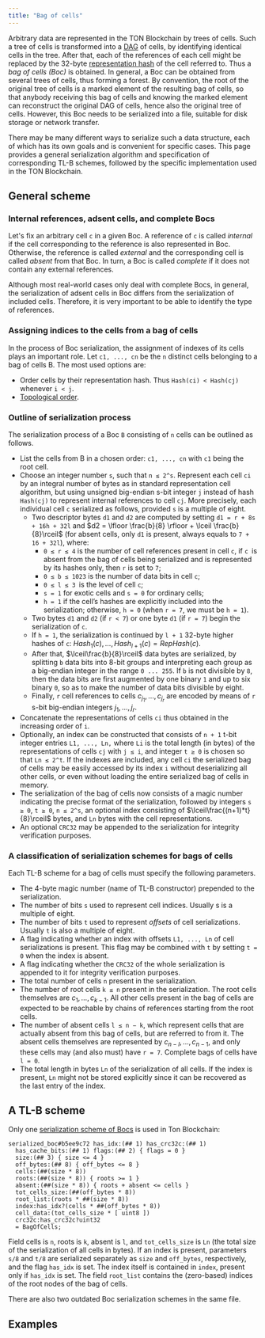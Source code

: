 ```yaml
---
title: "Bag of cells"
---
```


Arbitrary data are represented in the TON Blockchain by trees of cells. Such a tree of cells is transformed into a
[DAG](https://en.wikipedia.org/wiki/Directed_acyclic_graph) of cells, by identifying identical cells in the
tree. After that, each of the references of each cell might be replaced by the
32-byte [representation hash](/tvm/serialization/cells) of the cell referred to. Thus a _bag of cells (Boc)_ is obtained.
In general, a Boc can be obtained from several trees of cells, thus forming a forest. By convention, the root of the original tree of 
cells is a marked element of the resulting bag of cells, so that anybody receiving this bag of cells and knowing
the marked element can reconstruct the original DAG of cells, hence also the original tree of cells. 
However, this Boc needs to be serialized into a file, suitable for disk storage or network transfer.

There may be many different ways to serialize such a data structure, each of which has its own goals and is convenient for specific cases.
This page provides a general serialization algorithm and specification of corresponding TL-B schemes, 
followed by the specific implementation used in the TON Blockchain.

## General scheme

### Internal references, adsent cells, and complete Bocs

Let's fix an arbitrary cell `c` in a given Boc. A reference of `c` is called _internal_ if 
the cell corresponding to the reference is also represented in Boc. Otherwise, the reference is called _external_ and the corresponding 
cell is called _absent_ from that Boc. In turn, a Boc is called _complete_ if it does not contain any external references.

Although most real-world cases only deal with complete Bocs, in general, the serialization of adsent cells in Boc 
differs from the serialization of included cells. Therefore, it is very important to be able to identify the type of references.

### Assigning indices to the cells from a bag of cells

In the process of Boc serialization, the assignment of indexes of its cells plays an important role.
Let `c1, ..., cn` be the `n` distinct cells belonging to a bag of cells B.
The most used options are:
- Order cells by their representation hash. Thus `Hash(ci) < Hash(cj)` whenever `i < j`.
- [Topological order](https://en.wikipedia.org/wiki/Topological_sorting).

### Outline of serialization process

The serialization process of a Boc `B` consisting of `n` cells can be outlined as follows.
-  List the cells from B in a chosen order: `c1, ..., cn` with `c1` being the root cell.
-  Choose an integer number `s`, such that `n ≤ 2^s`. Represent each cell `ci` by an integral number of bytes
as in standard representation cell algorithm, but using unsigned big-endian 
s-bit integer `j` instead of hash `Hash(cj)` to represent internal references to cell `cj`. More precisely, each
individual cell `c` serialized as follows, provided `s` is a multiple of eight.
    - Two descriptor bytes `d1` and `d2` are computed by
      setting `d1 = r + 8s + 16h + 32l` and $d2 = \lfloor \frac{b}{8} \rfloor + \lceil \frac{b}{8}\rceil$ (for absent cells, 
      only `d1` is present, always equals to `7 + 16 + 32l`), where:
      - `0 ≤ r ≤ 4` is the number of cell references present in cell `c`, if `c `is
        absent from the bag of cells being serialized and is represented by
        its hashes only, then `r` is set to `7`;
      - `0 ≤ b ≤ 1023` is the number of data bits in cell `c`;
      - `0 ≤ l ≤ 3 `is the level of cell `c`;
      - `s = 1` for exotic cells and `s = 0` for ordinary cells;
      - `h = 1` if the cell’s hashes are explicitly included into the serialization; otherwise, `h = 0` (when `r = 7`, we must be `h = 1`).
    - Two bytes `d1` and `d2` (if `r < 7`) or one byte `d1` (if `r = 7`) begin the serialization of `c`.
    - If `h = 1`, the serialization is continued by `l + 1` 32-byte higher hashes of `c`: $Hash_{1}(c), \ldots, Hash_{l+1}(c) = RepHash(c)$.
    - After that, $\lceil\frac{b}{8}\rceil$ data bytes are serialized, by splitting `b` data bits into 8-bit groups and interpreting each group 
      as a big-endian integer in the range `0 ... 255`. If `b` is not divisible by `8`, then the data bits are first
      augmented by one binary `1` and up to six binary `0`, so as to make the number of data bits divisible by eight.
    - Finally, `r` cell references to cells $c_{j_1}, \ldots, c_{j_r}$ are encoded by means of `r` s-bit big-endian integers $j_1, \ldots, j_r$.
- Concatenate the representations of cells `ci` thus obtained in the increasing order of `i`.
- Optionally, an index can be constructed that consists of `n + 1` t-bit integer entries `L1, ..., Ln,` where `Li`
is the total length (in bytes) of the representations of cells `cj` with `j ≤ i`, and integer `t ≥ 0` is chosen so
that `Ln ≤ 2^t`. If the indexes are included, any cell `ci` the serialized bag of cells may be easily
accessed by its index `i` without deserializing all other cells, or even without
loading the entire serialized bag of cells in memory.
- The serialization of the bag of cells now consists of a magic number
indicating the precise format of the serialization, followed by integers
`s ≥ 0`, `t ≥ 0`, `n ≤ 2^s`, an optional index consisting of $\lceil\frac{(n+1)*t}{8}\rceil$ bytes,
and `Ln` bytes with the cell representations.
- An optional `CRC32` may be appended to the serialization for integrity
verification purposes.

### A classification of serialization schemes for bags of cells

Each TL-B scheme for a bag of cells must specify the following parameters.
- The 4-byte magic number (name of TL-B constructor) prepended to the serialization.
- The number of bits `s` used to represent cell indices. Usually s is a multiple of eight.
- The number of bits `t` used to represent _offsets_ of cell serializations. Usually `t` is also a multiple of eight.
- A flag indicating whether an index with offsets `L1, ..., Ln` of cell serializations is present. This flag may be combined 
with `t` by setting `t = 0` when the index is absent.
- A flag indicating whether the `CRC32` of the whole serialization is appended to it for integrity verification purposes.
- The total number of cells `n` present in the serialization.
- The number of root cells `k ≤ n` present in the serialization. The root
cells themselves are $c_1, \ldots, c_{k−1}$. All other cells present in the bag of
cells are expected to be reachable by chains of references starting from
the root cells.
- The number of absent cells `l ≤ n − k`, which represent cells that are
actually absent from this bag of cells, but are referred to from it. The
absent cells themselves are represented by $c_{n−l}, \ldots, c_{n−1}$, and only
these cells may (and also must) have `r = 7`. Complete bags of cells
have `l = 0`.
- The total length in bytes `Ln` of the serialization of all cells. If the index
is present, `Ln` might not be stored explicitly since it can be recovered as the last entry of the index.

## A TL-B scheme

Only one [serialization scheme of Bocs](https://github.com/ton-blockchain/ton/blob/24dc184a2ea67f9c47042b4104bbb4d82289fac1/crypto/tl/boc.tlb#L25) 
is used in Ton Blockchain:
```tlb
serialized_boc#b5ee9c72 has_idx:(## 1) has_crc32c:(## 1) 
  has_cache_bits:(## 1) flags:(## 2) { flags = 0 }
  size:(## 3) { size <= 4 }
  off_bytes:(## 8) { off_bytes <= 8 } 
  cells:(##(size * 8)) 
  roots:(##(size * 8)) { roots >= 1 }
  absent:(##(size * 8)) { roots + absent <= cells }
  tot_cells_size:(##(off_bytes * 8))
  root_list:(roots * ##(size * 8))
  index:has_idx?(cells * ##(off_bytes * 8))
  cell_data:(tot_cells_size * [ uint8 ])
  crc32c:has_crc32c?uint32
  = BagOfCells;
```
Field cells is `n`, roots is `k`, absent is `l`, and `tot_cells_size` is `Ln` (the total
size of the serialization of all cells in bytes). If an index is present, parameters
`s/8` and `t/8` are serialized separately as `size` and `off_bytes`, respectively,
and the flag `has_idx` is set. The index itself is contained in `index`, present
only if `has_idx` is set. The field `root_list` contains the (zero-based) indices
of the root nodes of the bag of cells.

There are also two outdated Boc serialization schemes in the same file.

## Examples
